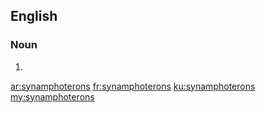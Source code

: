 ==English==

===Noun===
{{head|en|plural}}

# {{plural of|synamphoteron|lang=en}}

[[ar:synamphoterons]]
[[fr:synamphoterons]]
[[ku:synamphoterons]]
[[my:synamphoterons]]